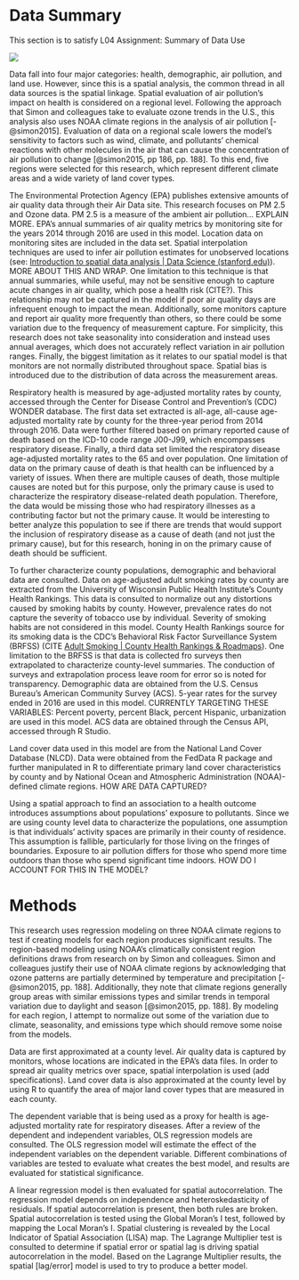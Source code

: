 # Data Summary {.unnumbered}

This section is to satisfy L04 Assignment: Summary of Data Use

![](data%20summary.png)

Data fall into four major categories: health, demographic, air pollution, and land use. However, since this is a spatial analysis, the common thread in all data sources is the spatial linkage. Spatial evaluation of air pollution's impact on health is considered on a regional level. Following the approach that Simon and colleagues take to evaluate ozone trends in the U.S., this analysis also uses NOAA climate regions in the analysis of air pollution [-@simon2015]. Evaluation of data on a regional scale lowers the model's sensitivity to factors such as wind, climate, and pollutants' chemical reactions with other molecules in the air that can cause the concentration of air pollution to change [@simon2015, pp 186, pp. 188]. To this end, five regions were selected for this research, which represent different climate areas and a wide variety of land cover types.

The Environmental Protection Agency (EPA) publishes extensive amounts of air quality data through their Air Data site. This research focuses on PM 2.5 and Ozone data. PM 2.5 is a measure of the ambient air pollution... EXPLAIN MORE. EPA's annual summaries of air quality metrics by monitoring site for the years 2014 through 2016 are used in this model. Location data on monitoring sites are included in the data set. Spatial interpolation techniques are used to infer air pollution estimates for unobserved locations (see: [Introduction to spatial data analysis \| Data Science (stanford.edu)](https://datascience.stanford.edu/news/introduction-spatial-data-analysis)). MORE ABOUT THIS AND WRAP. One limitation to this technique is that annual summaries, while useful, may not be sensitive enough to capture acute changes in air quality, which pose a health risk (CITE?). This relationship may not be captured in the model if poor air quality days are infrequent enough to impact the mean. Additionally, some monitors capture and report air quality more frequently than others, so there could be some variation due to the frequency of measurement capture. For simplicity, this research does not take seasonality into consideration and instead uses annual averages, which does not accurately reflect variation in air pollution ranges. Finally, the biggest limitation as it relates to our spatial model is that monitors are not normally distributed throughout space. Spatial bias is introduced due to the distribution of data across the measurement areas.

Respiratory health is measured by age-adjusted mortality rates by county, accessed through the Center for Disease Control and Prevention's (CDC) WONDER database. The first data set extracted is all-age, all-cause age-adjusted mortality rate by county for the three-year period from 2014 through 2016. Data were further filtered based on primary reported cause of death based on the ICD-10 code range J00-J99, which encompasses respiratory disease. Finally, a third data set limited the respiratory disease age-adjusted mortality rates to the 65 and over population. One limitation of data on the primary cause of death is that health can be influenced by a variety of issues. When there are multiple causes of death, those multiple causes are noted but for this purpose, only the primary cause is used to characterize the respiratory disease-related death population. Therefore, the data would be missing those who had respiratory illnesses as a contributing factor but not the primary cause. It would be interesting to better analyze this population to see if there are trends that would support the inclusion of respiratory disease as a cause of death (and not just the primary cause), but for this research, honing in on the primary cause of death should be sufficient.

To further characterize county populations, demographic and behavioral data are consulted. Data on age-adjusted adult smoking rates by county are extracted from the University of Wisconsin Public Health Institute's County Health Rankings. This data is consulted to normalize out any distortions caused by smoking habits by county. However, prevalence rates do not capture the severity of tobacco use by individual. Severity of smoking habits are not considered in this model. County Health Rankings source for its smoking data is the CDC's Behavioral Risk Factor Surveillance System (BRFSS) (CITE [Adult Smoking \| County Health Rankings & Roadmaps](https://www.countyhealthrankings.org/explore-health-rankings/county-health-rankings-model/health-factors/health-behaviors/tobacco-use/adult-smoking?year=2022)). One limitation to the BRFSS is that data is collected fro surveys then extrapolated to characterize county-level summaries. The conduction of surveys and extrapolation process leave room for error so is noted for transparency. Demographic data are obtained from the U.S. Census Bureau's American Community Survey (ACS). 5-year rates for the survey ended in 2016 are used in this model. CURRENTLY TARGETING THESE VARIABLES: Percent poverty, percent Black, percent Hispanic, urbanization are used in this model. ACS data are obtained through the Census API, accessed through R Studio.

Land cover data used in this model are from the National Land Cover Database (NLCD). Data were obtained from the FedData R package and further manipulated in R to differentiate primary land cover characteristics by county and by National Ocean and Atmospheric Administration (NOAA)-defined climate regions. HOW ARE DATA CAPTURED?

Using a spatial approach to find an association to a health outcome introduces assumptions about populations' exposure to pollutants. Since we are using county level data to characterize the populations, one assumption is that individuals' activity spaces are primarily in their county of residence. This assumption is fallible, particularly for those living on the fringes of boundaries. Exposure to air pollution differs for those who spend more time outdoors than those who spend significant time indoors. HOW DO I ACCOUNT FOR THIS IN THE MODEL?

# Methods {.unnumbered}

This research uses regression modeling on three NOAA climate regions to test if creating models for each region produces significant results. The region-based modeling using NOAA's climatically consistent region definitions draws from research on by Simon and colleagues. Simon and colleagues justify their use of NOAA climate regions by acknowledging that ozone patterns are partially determined by temperature and precipitation [-@simon2015, pp. 188]. Additionally, they note that climate regions generally group areas with similar emissions types and similar trends in temporal variation due to daylight and season [@simon2015, pp. 188]. By modeling for each region, I attempt to normalize out some of the variation due to climate, seasonality, and emissions type which should remove some noise from the models.

Data are first approximated at a county level. Air quality data is captured by monitors, whose locations are indicated in the EPA's data files. In order to spread air quality metrics over space, spatial interpolation is used (add specifications). Land cover data is also approximated at the county level by using R to quantify the area of major land cover types that are measured in each county.

The dependent variable that is being used as a proxy for health is age-adjusted mortality rate for respiratory diseases. After a review of the dependent and independent variables, OLS regression models are consulted. The OLS regression model will estimate the effect of the independent variables on the dependent variable. Different combinations of variables are tested to evaluate what creates the best model, and results are evaluated for statistical significance.

A linear regression model is then evaluated for spatial autocorrelation. The regression model depends on independence and heteroskedasticity of residuals. If spatial autocorrelation is present, then both rules are broken. Spatial autocorrelation is tested using the Global Moran's I test, followed by mapping the Local Moran's I. Spatial clustering is revealed by the Local Indicator of Spatial Association (LISA) map. The Lagrange Multiplier test is consulted to determine if spatial error or spatial lag is driving spatial autocorrelation in the model. Based on the Lagrange Multiplier results, the spatial \[lag/error\] model is used to try to produce a better model.
